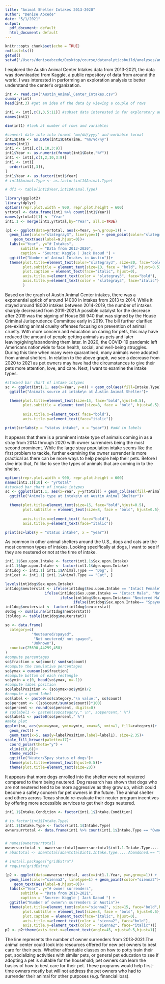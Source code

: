 ```yaml
---
title: "Animal Shelter Intakes 2013-2020"
author: "Denise Abcede"
date: "5/1/2021"
output:
  pdf_document: default
  html_document: default
---
```


```r
knitr::opts_chunk$set(echo = TRUE)
rm(list=ls())
getwd()
setwd("/Users/deniseabcede/Desktop/course/datanalyticsbuild/analyses/animalshelter")
```

I explored the Austin Animal Center Intakes data from 2013-2021, the data was downloaded from Kaggle, a public repository of data from around the world. I was interested in performing an exploration analysis to better understand the center's organization.

```r
int <- read.csv("Austin_Animal_Center_Intakes.csv")
summary(int)
head(int,3) #get an idea of the data by viewing a couple of rows

int1 <- int[,c(1,3,5:11)] #subset data interested in for exploratory analysis
names(int1)

dim(int1) #look at number of rows and variables
```

```r
#convert date info into format 'mm/dd/yyyy' and workable format
int1$Date <- as.Date(int1$DateTime, "%m/%d/%y")
names(int1)
int1 <- int1[,c(1,10,3:9)]
int1$Year <- as.numeric(format(int1$Date,"%Y"))
int1 <- int1[,c(1,2,10,3:8)]
int1 <- int1[
  order(int1[,3]),
]
int1$Year <- as.factor(int1$Year)
# int1$Animal.Type <- as.factor(int1$Animal.Type)

# df1 <- table(int1$Year,int1$Animal.Type)
```

```r

library(ggplot2)
library(dplyr)
options(repr.plot.width = 900, repr.plot.height = 600)
yrtotal <- data.frame(int1 %>% count(int1$Year))
names(yrtotal)[1] <- "Year"
int1.1 <- merge(int1,yrtotal,by="Year", all.x=TRUE)

(p1 <- ggplot(data=yrtotal, aes(x=Year, y=n,group=1)) + 
  geom_line(color="slategray3", linetype=1) + geom_point(color="slategray3")+
    geom_text(aes(label=n,hjust=0))+
  labs(x="Year", y="# Intakes", 
       subtitle = "Data from 2013-2020",
       caption = "Source: Kaggle | Jack Daoud ") +
  ggtitle("Number of Animal Intakes in Austin"))+
  theme(plot.title=element_text(color="slategray3", size=20, face="bold",hjust=0.5),
        plot.subtitle = element_text(size=13, face = "bold", hjust=0.5),
        plot.caption = element_text(face="italic", hjust=0),
        axis.title.x=element_text(color = "slategray3", face="bold"),
        axis.title.y=element_text(color = "slategray3", face="italic")
        )

```
Based on the graph of Austin Animal Center intakes, there was a exponential uptick of around 14000 in intakes from 2013 to 2014. While it stayed around 18000 intakes between 2014-2019, the number of intakes sharply decreased from 2019-2021.A possible catalyst for the decrease after 2019 was the signing of House Bill 940 that was signed by the House Criminal Jurisprudence Committee early in 2019. The bill further clarified pre-existing animal cruelty offenses focusing on prevention of animal cruelty. With more concern and education on caring for pets, this may have reduced the amount of people getting animals as pets and later leaving/giving/abandoning them later. In 2020, the COVID-19 pandemic left Americans nationwide to face health, social, and well-being struggles. During this time when many were quarantined, many animals were adopted from animal shelters. In relation to the above graph, we see a decrease from 2020 to 2021 as pet owners may have had the circumstances to give their pets more attention, love, and care. Next, I want to examine the intake types.

```r

#stacked bar chart of intake intypes
sc <- ggplot(int1.1, aes(x=Year, y=n)) + geom_col(aes(fill=Intake.Type), width = 0.7)+ theme(panel.background = element_blank())+
  ggtitle("Animals source at intake\n at Austin Animal Shelter")+

  theme(plot.title=element_text(size=15, face="bold",hjust=0.5),
        plot.subtitle = element_text(size=8, face = "bold", hjust=0.5),
  
        axis.title.x=element_text( face="bold"),
        axis.title.y=element_text(face="italic"))

print(sc+labs(y = "status intake", x = "year")) #add in labels
```
It appears that there is a prominent intake type of animals coming in as a stray from 2014 through 2020 with owner surrenders being the most second prominent. While the large stray population intake seems like the first problem to tackle, further examining the owner surrender is more practical as there can be more ways to help people help their pets. Before I dive into that, I'd like to see the types of animals that are coming in to the shelter.

```r
options(repr.plot.width = 900, repr.plot.height = 600)
names(int1.1)[10] <- "yrtotal"
#stacked bar chart of intake intypes
sc <- ggplot(int1.1, aes(x=Year, y=yrtotal)) + geom_col(aes(fill=Animal.Type), width = 0.7)+ theme(panel.background = element_blank())+
  ggtitle("Animals type at intake\n at Austin Animal Shelter")+

  theme(plot.title=element_text(size=15, face="bold",hjust=0.5),
        plot.subtitle = element_text(size=8, face = "bold", hjust=0.5),
  
        axis.title.x=element_text( face="bold"),
        axis.title.y=element_text(face="italic"))

print(sc+labs(y = "status intake", x = "year"))
```
As common in other animal shelters around the U.S., dogs and cats are the most common types of intakes. Looking specifically at dogs, I want to see if they are neutered or not at the time of intake.

```r
int1.1$Sex.upon.Intake <- factor(int1.1$Sex.upon.Intake)
int1.1$Age.upon.Intake <- factor(int1.1$Age.upon.Intake)
int1dog <- int1.1[ int1.1$Animal.Type == "Dog", ]
int1cat <- int1.1[ int1.1$Animal.Type == "Cat", ]

levels(int1dog$Sex.upon.Intake)
int1dog$neuterstat <- ifelse(int1dog$Sex.upon.Intake == "Intact Female", "Not neutered/ not spayed",
                  ifelse(int1dog$Sex.upon.Intake == "Intact Male", "Not neutered/ not spayed",
                         ifelse(int1dog$Sex.upon.Intake== "Neutered Male", "Neuteured/spayed",
                               ifelse(int1dog$Sex.upon.Intake== "Spayed Female","Neuteured/spayed","Unknown"))))
int1dog$neuterstat <- factor(int1dog$neuterstat)
s0dog <- sum(is.na(int1dog$neuterstat))
(tbldog <- table(int1dog$neuterstat))

```

```r
so <- data.frame(
  category=c(
            "Neuteured/spayed",
             "Not neutered/ not spayed",
            "Unknown"),
  count=c(25690,44299,458)
)
#compute percentages
so$fraction = so$count/ sum(so$count)
#compute the cumulative percentages
so$ymax = cumsum(so$fraction)
#compute bottom of each rectangle
so$ymin = c(0, head(so$ymax, n=-1))
#compute label position
so$labelPosition <- (so$ymax+so$ymin)/2
#compute a good label
so$label <- paste0(so$category,"\n value:", so$count)
so$percent <- ((so$count/sum(so$count))*100) 
so$percent <- round(so$percent, digits=0)
# so$label1 <- paste0(so$category," \n", so$percent," %")
so$label1 <- paste0(so$percent," %")
#make plot
ggplot(so, aes(ymax=ymax, ymin=ymin, xmax=6, xmin=1, fill=category))+
  geom_rect() +
  geom_text(x=5, aes(y=labelPosition,label=label1), size=2.35)+
scale_fill_brewer(palette=17)+
  coord_polar(theta="y") +
  xlim(c(0,6))+
  theme_void()+
  ggtitle("Neuter/Spay status of dogs")+
  theme(plot.title=element_text(hjust=0.5))+
  theme(plot.title=element_text(size=20))
```
It appears that more dogs enrolled into the shelter were not neutered compared to them being neutered. Dog research has shown that dogs who are not neutered tend to be more aggressive as they grow up, which could become a safety concern for pet owners in the future. The animal shelter and others across Texas should re-evaluate their neuter program incentives by offering more accessible services to get their dogs neutered.


```r
int1.1$Intake.Condition <- factor(int1.1$Intake.Condition)
```


```r
# is.factor(int1$Intake.Type)
int1.1$Intake.Type <- factor(int1.1$Intake.Type)
ownersurrtotal <- data.frame(int1 %>% count(int1.1$Intake.Type == "Owner Surrender",int1.1$Year))


# names(ownersurrtotal)
ownersurrtotal <- ownersurrtotal[ownersurrtotal$int1.1.Intake.Type.....Owner.Surrender.== "TRUE", ]
# abantotal <- abantotal[abantotal$int1.Intake.Type.....Abandoned.== "TRUE", ]

# install.packages("gridExtra")
# require(gridExtra)

(p2 <- ggplot(data=ownersurrtotal, aes(x=int1.1.Year, y=n,group=1)) + 
  geom_line(color="sienna2", linetype=1) + geom_point(color="sienna2")+
    geom_text(aes(label=n,hjust=0))+
  labs(x="Year", y="# owner surrenders",
       subtitle = "Data from 2013-2021",
       caption = "Source: Kaggle | Jack Daoud ") +
  ggtitle("Number of owner\n surrenders in Austin")+
  theme(plot.title=element_text(color="sienna2", size=15, face="bold",hjust=0.5),
        plot.subtitle = element_text(size=8, face = "bold", hjust=0.5),
        plot.caption = element_text(face="italic", hjust=0),
        axis.title.x=element_text(color = "sienna2", face="bold"),
        axis.title.y=element_text(color = "sienna2", face="italic")))
p2 <- p2+theme(axis.text.x=element_text(angle=45, vjust=0.5,hjust=1))


```
The line represents the number of owner surrenders from 2013-2021.The animal center could look into resources offered for new pet owners to best care for their pets. Whether affordable classes on how to potty train their pet, socializing activities with similar pets, or general pet education to see if adopting a pet is suitable for the household; pet owners can learn the basics of how to best care for their pet. These programs would help first-time owners mostly but will not address the pet owners who had to surrender their animal for other purposes (e.g. financial loss).